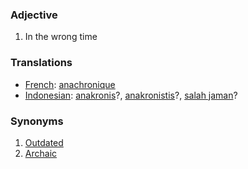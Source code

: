 === Adjective ===

# In the wrong time

=== Translations ===
*[[French]]: [[anachronique]]
*[[Indonesian]]: [[anakronis]]?, [[anakronistis]]?, [[salah jaman]]?

=== Synonyms ===
#[[Outdated]]
#[[Archaic]]